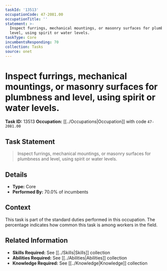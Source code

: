 ```yaml
---
taskId: '13513'
occupationCode: 47-2081.00
occupationTitle: ''
statement: >-
  Inspect furrings, mechanical mountings, or masonry surfaces for plumbness and
  level, using spirit or water levels.
taskType: Core
incumbentsResponding: 70
collection: Tasks
source: onet
---
```

# Inspect furrings, mechanical mountings, or masonry surfaces for plumbness and level, using spirit or water levels.

**Task ID:** 13513
**Occupation:** [[../Occupations|Occupation]] with code `47-2081.00`

## Task Statement

> Inspect furrings, mechanical mountings, or masonry surfaces for plumbness and level, using spirit or water levels.

## Details

- **Type:** Core
- **Performed By:** 70.0% of incumbents

## Context

This task is part of the standard duties performed in this occupation. The percentage indicates how common this task is among workers in the field.

## Related Information

- **Skills Required:** See [[../Skills|Skills]] collection
- **Abilities Required:** See [[../Abilities|Abilities]] collection
- **Knowledge Required:** See [[../Knowledge|Knowledge]] collection
